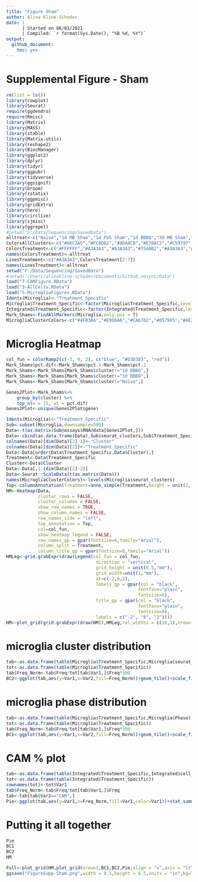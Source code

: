 ```yaml
---
title: "Figure Sham"
author: Alina Kline-Schoder
date: | 
      | Started on 06/01/2021
      | Compiled: `r format(Sys.Date(), "%B %d, %Y")`
output:
  github_document:
    toc: yes
---
```

# Supplemental Figure - Sham

```r
rm(list = ls())
library(cowplot)
library(Seurat)
require(ggdendro)
require(Rmisc)
library(Matrix)
library(MASS)
library(xtable)
library(Matrix.utils)
library(reshape2)
library(BiocManager)
library(ggplot2)
library(dplyr)
library(tidyr)
library(ggpubr)
library(tidyverse)
library(ggsignif)
library(broom)
library(rstatix)
library(ggpmisc)
library(gridExtra)
library(here)
library(circlize)
library(sjmisc)
library(ggrepel)
#setwd("F:/Data/Sequencing/SavedData")
alltreat<-c("Naive","1d MB Sham","1d FUS Sham","1d BBBO","3d MB Sham","3d FUS Sham","3d BBBO")
ColorsAllClusters<-c("#66C2A5","#FC8D62","#8DA0CB","#E78AC3","#C59797","#A6D854","#FFD92F","#BA95C7","#D3D942","#FFD92F","#B1A884","#BA95C7")
ColorsTreatment<-c("#FFFFFF","#A3A3A3","#A3A3A3","#75A0B2","#A3A3A3","#A3A3A3","#205F83")
names(ColorsTreatment)<-alltreat
LinesTreatment<-c("#A3A3A3",ColorsTreatment[2:7])
names(LinesTreatment)<-alltreat
setwd("F:/Data/Sequencing/SavedData")
#setwd("/Users/alinakline-schoder/Documents/Github.nosync/Data")
load("7-CAMFigure.RData")
load("3-AllCells.RData")
load("5-MicrogliaFigures.RData")
Idents(Microglia)<-"Treatment_Specific"
Microglia$Treatment_Specific<-factor(Microglia$Treatment_Specific,levels=alltreat)
Integrated$Treatment_Specific<-factor(Integrated$Treatment_Specific,levels=alltreat)
Mark_Shams<-FindAllMarkers(Microglia,only.pos = T)
MicrogliaClusterColors<-c("#4FB3AA","#E9D8A6","#CA6702","#057985","#AE2012", "#BFD5B2","#0A9396", "#FFE987", "#F7C244", "#F4E197", "#D56D02","#BB3E03","#94D2BD")
```

# Microglia Heatmap
```r
col_fun = colorRamp2(c(-2, 0, 2), c("blue", "#D3D3D3", "red"))
Mark_Shams$pct.dif<-Mark_Shams$pct.1-Mark_Shams$pct.2
Mark_Shams<-Mark_Shams[Mark_Shams$cluster!="1d BBBO",]
Mark_Shams<-Mark_Shams[Mark_Shams$cluster!="3d BBBO",]
Mark_Shams<-Mark_Shams[Mark_Shams$cluster!="Naive",]

Genes2Plot<-Mark_Shams%>%
    group_by(cluster) %>%
    top_n(n = 15, wt = pct.dif)
Genes2Plot<-unique(Genes2Plot$gene)

Idents(Microglia)<-"Treatment_Specific"
Sub<-subset(Microglia,downsample=500)
Data<-t(as.matrix(Sub@assays$RNA@data[Genes2Plot,]))
Data<-cbind(as.data.frame(Data),Sub$seurat_clusters,Sub$Treatment_Specific)
colnames(Data)[dim(Data)[2]-1]<-"Cluster"
colnames(Data)[dim(Data)[2]]<-"Treatment_Specific"
Data<-Data[order(Data$Treatment_Specific,Data$Cluster),]
Treatment<-Data$Treatment_Specific
Cluster<-Data$Cluster
Data<-Data[,1:(dim(Data)[2]-2)]
Data<-Seurat::ScaleData(t(as.matrix(Data)))
names(MicrogliaClusterColors)<-levels(Microglia$seurat_clusters)
Top<-columnAnnotation(Treatment=anno_simple(Treatment,height = unit(2, "mm"),col = ColorsTreatment,border = TRUE), Cluster=anno_simple(Cluster,height=unit(2,"mm"),col=MicrogliaClusterColors),show_legend=FALSE,show_annotation_name=FALSE)
HM<-Heatmap(Data,
            cluster_rows = FALSE,
            cluster_columns = FALSE,
            show_row_names = TRUE,
            show_column_names = FALSE,
            row_names_side = "left",
            top_annotation = Top,
            col=col_fun,
            show_heatmap_legend = FALSE,
            row_names_gp = gpar(fontsize=6,family="Arial"),
            column_split = Treatment,
            column_title_gp = gpar(fontsize=6,family="Arial"))
HMLeg<-grid.grabExpr(draw(Legend(col_fun = col_fun, 
                                  direction = "vertical",
                                  grid_height = unit(0.5,"mm"),
                                  grid_width=unit(1,"mm"),
                                  at=c(-2,0,2),
                                  labels_gp = gpar(col = "black",
                                                  fontface="plain",
                                                  fontsize=6),
                                  title_gp = gpar(col = "black",
                                                  fontface="plain",
                                                  fontsize=8),
                                  labels = c("-2", "0", "2"))))
HM<-plot_grid(grid.grabExpr(draw(HM)),HMLeg,rel_widths = c(10,1),nrow=1)
```

# microglia cluster distribution 
```r
tab<-as.data.frame(table(Microglia$Treatment_Specific,Microglia$seurat_clusters))
tot<-as.data.frame(table(Microglia$Treatment_Specific))
tab$Freq_Norm<-tab$Freq/tot[tab$Var1,]$Freq*100
BC2<-ggplot(tab,aes(y=Var1,x=Var2,fill=Freq_Norm))+geom_tile()+scale_fill_gradientn(colours = c("white","black"),limits = c(0,100),breaks=c(0,100),guide=guide_colorbar(title.position = "right",title = "Frequency (%)",label.position="right"))+geom_tile(aes(y=0.5,x=Var2),height=0.05,fill=MicrogliaClusterColors[tab$Var2])+scale_y_discrete(expand=c(0,0))+geom_tile(aes(y=Var1,x=0.5),width=0.25,fill=ColorsTreatment[tab$Var1],color=LinesTreatment[tab$Var1])+theme_minimal()+scale_y_discrete(expand=c(0,0))+scale_x_discrete(expand=c(0,0))+theme(legend.position = "right")+xlab("Cluster")+theme(legend.key.width = unit(0.2,"cm"),legend.title = element_text(size=8,angle=-90,hjust=0.5,vjust=-5),legend.text = element_text(size=6),axis.text = element_text(size=6),axis.title.x = element_text(size=8),legend.box.margin = margin(0,-0.5,0,-0.25,"cm"),axis.text.x = element_text(size=6),axis.title.y = element_blank())+xlab("Cluster")
```

# microglia phase distribution
```r
tab<-as.data.frame(table(Microglia$Treatment_Specific,Microglia$Phase))
tot<-as.data.frame(table(Microglia$Treatment_Specific))
tab$Freq_Norm<-tab$Freq/tot[tab$Var1,]$Freq*100
BC1<-ggplot(tab,aes(y=Var1,x=Var2,fill=Freq_Norm))+geom_tile()+scale_fill_gradientn(colours = c("white","black"),limits = c(0,100),breaks=c(0,100),guide=guide_colorbar(title.position = "right",title = "Frequency (%)",label.position="right"))+geom_tile(aes(y=Var1,x=0.5),width=0.05,fill=ColorsTreatment[tab$Var1],color=LinesTreatment[tab$Var2])+theme_minimal()+scale_y_discrete(expand=c(0,0))+scale_x_discrete(expand=c(0,0))+theme(legend.position = "right")+theme(legend.position = "right")+xlab("Cluster")+theme(legend.key.width = unit(0.2,"cm"),legend.title = element_text(size=8,angle=-90,hjust=0.5,vjust=-5),legend.text = element_text(size=6),axis.text = element_text(size=6),axis.title.x = element_text(size=8),legend.box.margin = margin(0,-0.5,0,-0.25,"cm"),axis.text.x = element_text(size=6),axis.title.y = element_blank())+xlab("Phase")
```

# CAM % plot
```r
tab<-as.data.frame(table(Integrated$Treatment_Specific,Integrated$cell_type))
tot<-as.data.frame(table(Integrated$Treatment_Specific))
rownames(tot)<-tot$Var1
tab$Freq_Norm<-tab$Freq/tot[tab$Var1,]$Freq
tab<-tab[tab$Var2=="CAM",]
Pie<-ggplot(tab,aes(y=Var1,x=Freq_Norm,fill=Var1,color=Var1))+stat_summary(fun="mean",geom="bar")+scale_fill_manual(values=ColorsTreatment)+scale_color_manual(values=LinesTreatment)+theme(legend.position="none")+scale_x_continuous(limits = c(0,0.65),breaks = c(0,0.25,0.5),labels=c("0%","25%","50%"),expand = c(0,0),position = "bottom")+theme_minimal()+theme(legend.position = "none")+ylab("Treatment")+xlab("Cluster")+theme(legend.key.width = unit(0.2,"cm"),legend.title = element_text(size=8,angle=-90,hjust=0.5,vjust=-5),legend.text = element_text(size=6),axis.text = element_text(size=6),axis.title.x = element_text(size=8),legend.box.margin = margin(0,-0.5,0,-0.25,"cm"),axis.text.x = element_text(size=6),axis.title.y = element_blank())+xlab("CAM (%)")
```


# Putting it all together
```r
Pie
BC1
BC2
HM

Full<-plot_grid(HM,plot_grid(nrow=3,BC1,BC2,Pie,align = "v",axis = "lr",labels=c("b","c","d")),nrow=1,labels = c("a",""),rel_widths = c(2,1))
ggsave("FigureSupp-Sham.png",width = 8.5,height = 6.5,units = "in",bg="white")

```

